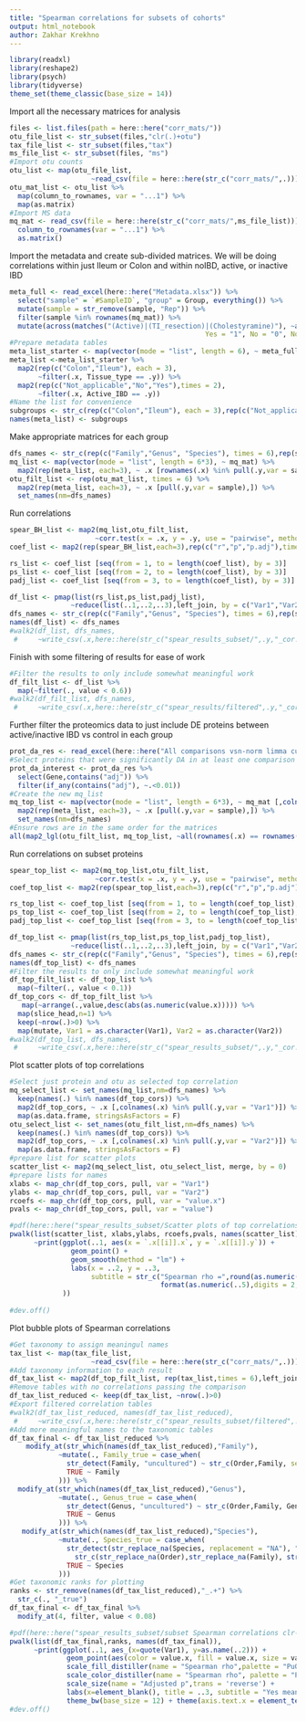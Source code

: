 ```yaml
---
title: "Spearman correlations for subsets of cohorts"
output: html_notebook
author: Zakhar Krekhno
---
```


```r
library(readxl)
library(reshape2)
library(psych)
library(tidyverse)
theme_set(theme_classic(base_size = 14))
```

Import all the necessary matrices for analysis
```r
files <- list.files(path = here::here("corr_mats/"))
otu_file_list <- str_subset(files,"clr(.)+otu")
tax_file_list <- str_subset(files,"tax")
ms_file_list <- str_subset(files, "ms")
#Import otu counts
otu_list <- map(otu_file_list, 
                    ~read_csv(file = here::here(str_c("corr_mats/",.))))
otu_mat_list <- otu_list %>% 
  map(column_to_rownames, var = "...1") %>% 
  map(as.matrix)
#Import MS data
mq_mat <- read_csv(file = here::here(str_c("corr_mats/",ms_file_list))) %>% 
  column_to_rownames(var = "...1") %>% 
  as.matrix()
```
Import the metadata and create sub-divided matrices.
We will be doing correlations within just Ileum or Colon and within noIBD, active, or inactive IBD
```r
meta_full <- read_excel(here::here("Metadata.xlsx")) %>% 
  select("sample" = `#SampleID`, "group" = Group, everything()) %>% 
  mutate(sample = str_remove(sample, "Rep")) %>% 
  filter(sample %in% rownames(mq_mat)) %>% 
  mutate(across(matches("(Active)|(TI_resection)|(Cholestyramine)"), ~as.character(fct_recode(as_factor(.x), 
                                                Yes = "1", No = "0", Not_applicable = "NA"))))
#Prepare metadata tables
meta_list_starter <- map(vector(mode = "list", length = 6), ~ meta_full)
meta_list <-meta_list_starter %>% 
  map2(rep(c("Colon","Ileum"), each = 3), 
       ~filter(.x, Tissue_type == .y)) %>% 
  map2(rep(c("Not_applicable","No","Yes"),times = 2), 
       ~filter(.x, Active_IBD == .y))
#Name the list for convenience
subgroups <- str_c(rep(c("Colon","Ileum"), each = 3),rep(c("Not_applicable","No","Yes"),times = 2), sep = "_")
names(meta_list) <- subgroups
```

Make appropriate matrices for each group
```r
dfs_names <- str_c(rep(c("Family","Genus", "Species"), times = 6),rep(subgroups,each = 3), sep = "_")
mq_list <- map(vector(mode = "list", length = 6*3), ~ mq_mat) %>% 
  map2(rep(meta_list, each=3), ~ .x [rownames(.x) %in% pull(.y,var = sample),])
otu_filt_list <- rep(otu_mat_list, times = 6) %>% 
  map2(rep(meta_list, each=3), ~ .x [pull(.y,var = sample),]) %>% 
  set_names(nm=dfs_names)
```

Run correlations 

```r
spear_BH_list <- map2(mq_list,otu_filt_list,
                     ~corr.test(x = .x, y = .y, use = "pairwise", method="spearman", adjust="BH", ci=FALSE))
coef_list <- map2(rep(spear_BH_list,each=3),rep(c("r","p","p.adj"),times = 18), ~melt(.x [.y]))

rs_list <- coef_list [seq(from = 1, to = length(coef_list), by = 3)]
ps_list <- coef_list [seq(from = 2, to = length(coef_list), by = 3)]
padj_list <- coef_list [seq(from = 3, to = length(coef_list), by = 3)]

df_list <- pmap(list(rs_list,ps_list,padj_list),
               ~reduce(list(..1,..2,..3),left_join, by = c("Var1","Var2")))
dfs_names <- str_c(rep(c("Family","Genus", "Species"), times = 6),rep(subgroups,each = 3), sep = "_")
names(df_list) <- dfs_names
#walk2(df_list, dfs_names,
 #     ~write_csv(.x,here::here(str_c("spear_results_subset/",.y,"_cor.csv"))))
```

Finish with some filtering of results for ease of work
```r
#Filter the results to only include somewhat meaningful work
df_filt_list <- df_list %>% 
  map(~filter(., value < 0.6))
#walk2(df_filt_list, dfs_names,
 #     ~write_csv(.x,here::here(str_c("spear_results/filtered",.y,"_cor.csv"))))

```

Further filter the proteomics data to just include DE proteins between active/inactive IBD vs control in each group
```r
prot_da_res <- read_excel(here::here("All comparisons vsn-norm limma cut-off 0.5 robust.xlsx"))
#Select proteins that were significantly DA in at least one comparison
prot_da_interest <- prot_da_res %>% 
  select(Gene,contains("adj")) %>% 
  filter(if_any(contains("adj"), ~.<0.01))
#Create the new mq_list
mq_top_list <- map(vector(mode = "list", length = 6*3), ~ mq_mat [,colnames(mq_mat) %in% prot_da_interest$Gene]) %>% 
  map2(rep(meta_list, each=3), ~ .x [pull(.y,var = sample),]) %>% 
  set_names(nm=dfs_names)
#Ensure rows are in the same order for the matrices
all(map2_lgl(otu_filt_list, mq_top_list, ~all(rownames(.x) == rownames(.y))))
```

Run correlations on subset proteins

```r
spear_top_list <- map2(mq_top_list,otu_filt_list,
                     ~corr.test(x = .x, y = .y, use = "pairwise", method="spearman", adjust="BH", ci=FALSE))
coef_top_list <- map2(rep(spear_top_list,each=3),rep(c("r","p","p.adj"),times = 18), ~melt(.x [.y]))

rs_top_list <- coef_top_list [seq(from = 1, to = length(coef_top_list), by = 3)]
ps_top_list <- coef_top_list [seq(from = 2, to = length(coef_top_list), by = 3)]
padj_top_list <- coef_top_list [seq(from = 3, to = length(coef_top_list), by = 3)]

df_top_list <- pmap(list(rs_top_list,ps_top_list,padj_top_list),
               ~reduce(list(..1,..2,..3),left_join, by = c("Var1","Var2")))
dfs_names <- str_c(rep(c("Family","Genus", "Species"), times = 6),rep(subgroups,each = 3), sep = "_")
names(df_top_list) <- dfs_names
#Filter the results to only include somewhat meaningful work
df_top_filt_list <- df_top_list %>% 
  map(~filter(., value < 0.1))
df_top_cors <- df_top_filt_list %>% 
   map(~arrange(.,value,desc(abs(as.numeric(value.x))))) %>% 
  map(slice_head,n=1) %>% 
  keep(~nrow(.)>0) %>% 
  map(mutate, Var1 = as.character(Var1), Var2 = as.character(Var2))
#walk2(df_top_list, dfs_names,
 #     ~write_csv(.x,here::here(str_c("spear_results_subset/",.y,"_cor.csv"))))

```

Plot scatter plots of top correlations

```r
#Select just protein and otu as selected top correlation
mq_select_list <- set_names(mq_list,nm=dfs_names) %>% 
  keep(names(.) %in% names(df_top_cors)) %>% 
  map2(df_top_cors, ~ .x [,colnames(.x) %in% pull(.y,var = "Var1")]) %>%  
  map(as.data.frame, stringsAsFactors = F)
otu_select_list <- set_names(otu_filt_list,nm=dfs_names) %>% 
  keep(names(.) %in% names(df_top_cors)) %>% 
  map2(df_top_cors, ~ .x [,colnames(.x) %in% pull(.y,var = "Var2")]) %>% 
  map(as.data.frame, stringsAsFactors = F)
#prepare list for scatter plots
scatter_list <- map2(mq_select_list, otu_select_list, merge, by = 0)
#prepare lists for names
xlabs <- map_chr(df_top_cors, pull, var = "Var1")
ylabs <- map_chr(df_top_cors, pull, var = "Var2")
rcoefs <- map_chr(df_top_cors, pull, var = "value.x")
pvals <- map_chr(df_top_cors, pull, var = "value")

#pdf(here::here("spear_results_subset/Scatter plots of top correlations.pdf"))
pwalk(list(scatter_list, xlabs,ylabs, rcoefs,pvals, names(scatter_list)), 
      ~print(ggplot(..1, aes(x = `.x[[i]].x`, y = `.x[[i]].y`)) +
               geom_point() +
               geom_smooth(method = "lm") + 
               labs(x = ..2, y = ..3, 
                    subtitle = str_c("Spearman rho =",round(as.numeric(..4),2)," Adjusted p=",
                                     format(as.numeric(..5),digits = 2, scientific = T)), title = ..6)
             ))
  
#dev.off()
```
Plot bubble plots of Spearman correlations
```r
#Get taxonomy to assign meaningul names
tax_list <- map(tax_file_list, 
                    ~read_csv(file = here::here(str_c("corr_mats/",.))))
#Add taxonomy information to each result
df_tax_list <- map2(df_top_filt_list, rep(tax_list,times = 6),left_join, by = c("Var2" = "...1"))
#Remove tables with no correlations passing the comparison
df_tax_list_reduced <- keep(df_tax_list, ~nrow(.)>0)
#Export filtered correlation tables
#walk2(df_tax_list_reduced, names(df_tax_list_reduced),
 #     ~write_csv(.x,here::here(str_c("spear_results_subset/filtered",.y,"_cor_tax.csv"))))
#Add more meaningful names to the taxonomic tables
df_tax_final <- df_tax_list_reduced %>% 
    modify_at(str_which(names(df_tax_list_reduced),"Family"),
            ~mutate(., Family_true = case_when(
              str_detect(Family, "uncultured") ~ str_c(Order,Family, sep = " "),
              TRUE ~ Family
            ))) %>% 
  modify_at(str_which(names(df_tax_list_reduced),"Genus"),
            ~mutate(., Genus_true = case_when(
              str_detect(Genus, "uncultured") ~ str_c(Order,Family, Genus, sep = " "),
              TRUE ~ Genus
            ))) %>% 
   modify_at(str_which(names(df_tax_list_reduced),"Species"),
            ~mutate(., Species_true = case_when(
              str_detect(str_replace_na(Species, replacement = "NA"), "(uncultured)|(NA)|(unidentified)") ~ 
                str_c(str_replace_na(Order),str_replace_na(Family), str_replace_na(Genus), sep = " "),
              TRUE ~ Species
            )))
#Get taxonomic ranks for plotting
ranks <- str_remove(names(df_tax_list_reduced),"_.+") %>% 
  str_c(., "_true")
df_tax_final <- df_tax_final %>% 
  modify_at(4, filter, value < 0.08)

#pdf(here::here("spear_results_subset/subset Spearman correlations clr-16S.pdf"), height = 12, width = 15)
pwalk(list(df_tax_final,ranks, names(df_tax_final)),
      ~print(ggplot(..1, aes_(x=quote(Var1), y=as.name(..2))) +
              geom_point(aes(color = value.x, fill = value.x, size = value), alpha = 0.6, shape = 21) +
              scale_fill_distiller(name = "Spearman rho",palette = "PuOr", breaks = c(-0.6,-0.4,-0.2,0,0.2,0.4,0.6)) +
              scale_color_distiller(name = "Spearman rho", palette = "PuOr",breaks = c(-0.6,-0.4,-0.2,0,0.2,0.4,0.6)) +
              scale_size(name = "Adjusted p",trans = 'reverse') +
              labs(x=element_blank(), title = ..3, subtitle = "Yes means active IBD, No means inactive,\nNot applicable is control") +
              theme_bw(base_size = 12) + theme(axis.text.x = element_text(angle = 45, hjust = 0.9))))
#dev.off()
```

